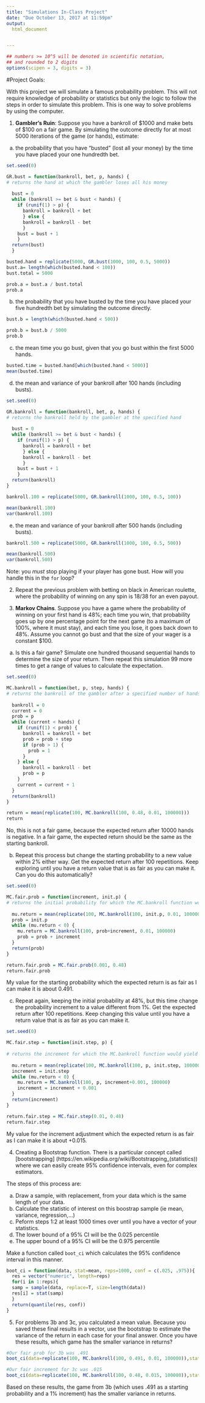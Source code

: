 ```yaml
---
title: "Simulations In-Class Project"
date: "Due October 13, 2017 at 11:59pm"
output:
  html_document


---
```


<style type="text/css">
.table {

    width: 80%;
    margin-left:10%; 
    margin-right:10%;
}
</style>
```r
## numbers >= 10^5 will be denoted in scientific notation,
## and rounded to 2 digits
options(scipen = 3, digits = 3)
```


#Project Goals:

With this project we will simulate a famous probability problem. This will not require knowledge of probability or statistics but only the logic to follow the steps in order to simulate this problem. This is one way to solve problems by using the computer. 

 1. **Gambler's Ruin**: Suppose you have a bankroll of $1000 and make bets of $100 on a fair game. By simulating the outcome directly for at most 5000 iterations of the game (or hands), estimate:
 
a. the probability that you have "busted" (lost all your money) by the time you have placed your one hundredth bet. 

```r
set.seed(0)

GR.bust = function(bankroll, bet, p, hands) {
# returns the hand at which the gambler loses all his money
  
  bust = 0
  while (bankroll >= bet & bust < hands) {
    if (runif(1) > p) {
      bankroll = bankroll + bet
      } else {
      bankroll = bankroll - bet
      } 
    bust = bust + 1
    }
  return(bust)
  }

busted.hand = replicate(5000, GR.bust(1000, 100, 0.5, 5000))
bust.a= length(which(busted.hand < 100)) 
bust.total = 5000

prob.a = bust.a / bust.total
prob.a
```
    
b. the probability that you have busted by the time you have placed your five hundredth bet by simulating the outcome directly. 
    
```r
bust.b = length(which(busted.hand < 500))

prob.b = bust.b / 5000
prob.b
```
    
c. the mean time you go bust, given that you go bust within the first 5000 hands.

```r
busted.time = busted.hand[which(busted.hand < 5000)]
mean(busted.time)
```
    
d. the mean and variance of your bankroll after 100 hands (including busts).

```r
set.seed(0)

GR.bankroll = function(bankroll, bet, p, hands) {
# returns the bankroll held by the gambler at the specified hand
  
  bust = 0
  while (bankroll >= bet & bust < hands) {
    if (runif(1) > p) {
      bankroll = bankroll + bet
      } else {
      bankroll = bankroll - bet
      } 
    bust = bust + 1
    }
  return(bankroll)
}

bankroll.100 = replicate(5000, GR.bankroll(1000, 100, 0.5, 100))

mean(bankroll.100)
var(bankroll.100)
```
    
e. the mean and variance of your bankroll after 500 hands (including busts).

```r
bankroll.500 = replicate(5000, GR.bankroll(1000, 100, 0.5, 500))

mean(bankroll.500)
var(bankroll.500)
```
 
Note: you *must* stop playing if your player has gone bust. How will you handle this in the `for` loop?

2. Repeat the previous problem with betting on black in American roulette, where the probability of winning on any spin is 18/38 for an even payout.

3. **Markov Chains**. Suppose you have a game where the probability of winning on your first hand is 48%; each time you win, that probability goes up by one percentage point for the next game (to a maximum of 100%, where it must stay), and each time you lose, it goes back down to 48%. Assume you cannot go bust and that the size of your wager is a constant $100.
  
a. Is this a fair game? Simulate one hundred thousand sequential hands to determine the size of your return. Then repeat this simulation 99 more times to get a range of values to calculate the expectation.

```r
set.seed(0)

MC.bankroll = function(bet, p, step, hands) {
# returns the bankroll of the gambler after a specified number of hands for a certain wager, given an initial probability and step by which the probability increases after each win
  
  bankroll = 0
  current = 0
  prob = p
  while (current < hands) {
    if (runif(1) < prob) {
      bankroll = bankroll + bet
      prob = prob + step
      if (prob > 1) {
        prob = 1
      }
    } else {
      bankroll = bankroll - bet
      prob = p
    } 
    current = current + 1
  }
  return(bankroll)
}

return = mean(replicate(100, MC.bankroll(100, 0.48, 0.01, 100000)))
return
```
No, this is not a fair game, because the expected return after 10000 hands is negative. In a fair game, the expected return should be the same as the starting bankroll. 

b. Repeat this process but change the starting probability to a new value within 2% either way. Get the expected return after 100 repetitions. Keep exploring until you have a return value that is as fair as you can make it. Can you do this automatically?

```r
set.seed(0)

MC.fair.prob = function(increment, init.p) {
# returns the initial probability for which the MC.bankroll function would yield a fair return, given a specified increment of probability increase after each win
  
  mu.return = mean(replicate(100, MC.bankroll(100, init.p, 0.01, 100000)))
  prob = init.p
  while (mu.return < 0) {
    mu.return = MC.bankroll(100, prob+increment, 0.01, 100000)
    prob = prob + increment
  }
  return(prob)
}

return.fair.prob = MC.fair.prob(0.001, 0.48)
return.fair.prob
```
My value for the starting probability which the expected return is as fair as I can make it is about 0.491. 

c. Repeat again, keeping the initial probability at 48%, but this time change the probability increment to a value different from 1%. Get the expected return after 100 repetitions. Keep changing this value until you have a return value that is as fair as you can make it. 

```r
set.seed(0)

MC.fair.step = function(init.step, p) {
  
# returns the increment for which the MC.bankroll function would yield a fair return, given a specified initial increment of probability increase after each win and a certain probability
  
  mu.return = mean(replicate(100, MC.bankroll(100, p, init.step, 100000)))
  increment = init.step
  while (mu.return < 0) {
    mu.return = MC.bankroll(100, p, increment+0.001, 100000)
    increment = increment + 0.001
  }
  return(increment)
}

return.fair.step = MC.fair.step(0.01, 0.48)
return.fair.step
```
My value for the increment adjustment which the expected return is as fair as I can make it is about +0.015.

4. Creating a Bootstrap function. There is a particular concept called [bootstrapping]
(https://en.wikipedia.org/wiki/Bootstrapping_(statistics)) where we can easily create 95% confidence intervals, even for complex estimators.

The steps of this process are:

  a. Draw a sample, with replacement, from your data which is the same length of your data.
  b. Calculate the statistic of interest on this boostrap sample (ie mean, variance, regression,...)
  c. Peform steps 1:2 at least 1000 times over until you have a vector of your statistics. 
  d. The lower bound of a 95% CI will be the 0.025 percentile
  e. The upper bound of a 95% CI will be the 0.975 percentile

Make a function called `boot_ci` which calculates the 95% confidence interval in this manner.

```r
boot_ci = function(data, stat=mean, reps=1000, conf = c(.025, .975)){
  res = vector("numeric", length=reps)
  for(i in 1:reps){
  samp = sample(data, replace=T, size=length(data))
  res[i] = stat(samp)
  }
  return(quantile(res, conf))
}
```

5. For problems 3b and 3c, you calculated a mean value. Because you saved these final results in a vector, use the bootstrap to estimate the variance of the return in each case for your final answer. Once you have these results, which game has the smaller variance in returns?
```r
#Our fair prob for 3b was .491
boot_ci(data=replicate(100, MC.bankroll(100, 0.491, 0.01, 100000)),stat=var)

#Our fair increment for 3c was .015
boot_ci(data=replicate(100, MC.bankroll(100, 0.48, 0.015, 100000)),stat=var)
```
Based on these results, the game from 3b (which uses .491 as a starting probability and a 1% increment) has the smaller variance in returns.

